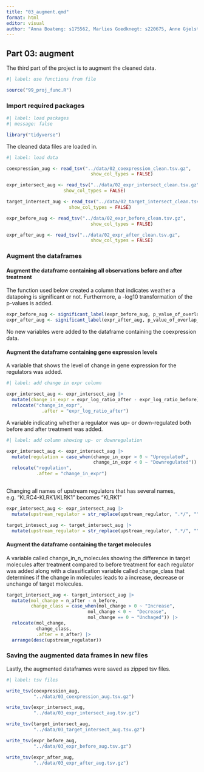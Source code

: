```yaml
---
title: "03_augment.qmd"
format: html
editor: visual
author: "Anna Boateng: s175562, Marlies Goedknegt: s220675, Anne Gjelstrup: s194530, Katja Jagd: s185395, Olivia Ronnenberg: s183359"
---
```


## Part 03: augment

The third part of the project is to augment the cleaned data.

```r
#| label: use functions from file

source("99_proj_func.R")
```

### Import required packages

```r
#| label: load packages
#| message: false

library("tidyverse")

```

The cleaned data files are loaded in.

```r
#| label: load data

coexpression_aug <- read_tsv("../data/02_coexpression_clean.tsv.gz",
                               show_col_types = FALSE)

expr_intersect_aug <- read_tsv("../data/02_expr_intersect_clean.tsv.gz",
                     show_col_types = FALSE)

target_intersect_aug <- read_tsv("../data/02_target_intersect_clean.tsv.gz",
                       show_col_types = FALSE)

expr_before_aug <- read_tsv("../data/02_expr_before_clean.tsv.gz",
                               show_col_types = FALSE)

expr_after_aug <- read_tsv("../data/02_expr_after_clean.tsv.gz",
                               show_col_types = FALSE)

```

### Augment the dataframes

#### Augment the dataframe containing all observations before and after treatment

The function used below created a column that indicates weather a datapoing is significant or not.
Furthermore, a -log10 transformation of the p-values is added. 

```r
expr_before_aug <- significant_label(expr_before_aug, p_value_of_overlap_before, expr_log_ratio_before)
expr_after_aug <- significant_label(expr_after_aug, p_value_of_overlap_after, expr_log_ratio_after) 
```

No new variables were added to the dataframe containing the coexpression data.

#### Augment the dataframe containing gene expression levels


A variable that shows the level of change in gene expression for the regulators was added.

```r
#| label: add change in expr column 

expr_intersect_aug <- expr_intersect_aug |>
  mutate(change_in_expr = expr_log_ratio_after - expr_log_ratio_before) |> 
  relocate("change_in_expr",
             .after = "expr_log_ratio_after")  

```

A variable indicating whether a regulator was up- or down-regulated both before and after treatment was added.

```r
#| label: add column showing up- or downregulation 

expr_intersect_aug <- expr_intersect_aug |>
  mutate(regulation = case_when(change_in_expr > 0 ~ "Upregulated",
                                change_in_expr < 0 ~ "Downregulated")) |> 
  relocate("regulation",
           .after = "change_in_expr") 
  
```

Changing all names of upstream regulators that has several names, e.g. "KLRC4-KLRK1/KLRK1" becomes "KLRK1"

```r
expr_intersect_aug <- expr_intersect_aug |> 
  mutate(upstream_regulator = str_replace(upstream_regulator, ".*/", "")) 

target_intesect_aug <- target_intersect_aug |> 
  mutate(upstream_regulator = str_replace(upstream_regulator, ".*/", ""))
```

#### Augment the dataframe containing the target molecules

A variable called change_in_n_molecules showing the difference in target molecules after treatment compared to before treatment for each regulator was added along with a classification variable called change_class that determines if the change in molecules leads to a increase, decrease or unchange of target molecules.

```r
target_intersect_aug <- target_intersect_aug |> 
  mutate(mol_change = n_after - n_before,
         change_class = case_when(mol_change > 0 ~ "Increase",
                              mol_change < 0 ~  "Decrease",
                              mol_change == 0 ~ "Unchaged")) |> 
  relocate(mol_change, 
           change_class,
           .after = n_after) |> 
  arrange(desc(upstream_regulator)) 
```

### Saving the augmented data frames in new files

Lastly, the augmented dataframes were saved as zipped tsv files.

```r
#| label: tsv files

write_tsv(coexpression_aug,
          "../data/03_coexpression_aug.tsv.gz")

write_tsv(expr_intersect_aug,
          "../data/03_expr_intersect_aug.tsv.gz")

write_tsv(target_intersect_aug,
          "../data/03_target_intersect_aug.tsv.gz")

write_tsv(expr_before_aug,
          "../data/03_expr_before_aug.tsv.gz")

write_tsv(expr_after_aug,
          "../data/03_expr_after_aug.tsv.gz")
```
